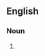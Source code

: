 {{also|airconditioners|air conditioners}}

==English==

===Noun===
{{head|en|noun form}}

# {{plural of|en|air-conditioner}}